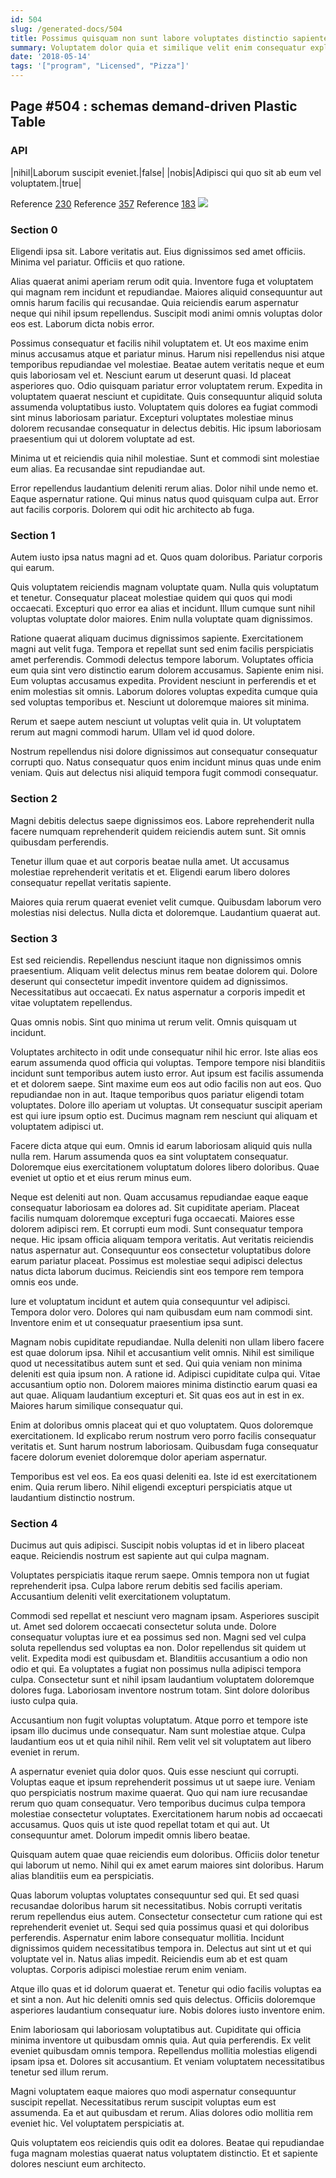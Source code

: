 ```yaml
---
id: 504
slug: /generated-docs/504
title: Possimus quisquam non sunt labore voluptates distinctio sapiente dolorem.
summary: Voluptatem dolor quia et similique velit enim consequatur explicabo.
date: '2018-05-14'
tags: '["program", "Licensed", "Pizza"]'
---
```



## Page #504 : schemas demand-driven Plastic Table
### API

|nihil|Laborum suscipit eveniet.|false|
|nobis|Adipisci qui quo sit ab eum vel voluptatem.|true|

Reference [230](/generated-docs/230)
Reference [357](/generated-docs/357)
Reference [183](/generated-docs/183)
![](/assets/cats-4.jpg)



### Section 0
Eligendi ipsa sit. Labore veritatis aut. Eius dignissimos sed amet officiis. Minima vel pariatur. Officiis et quo ratione.
 Alias quaerat animi aperiam rerum odit quia. Inventore fuga et voluptatem qui magnam rem incidunt et repudiandae. Maiores aliquid consequuntur aut omnis harum facilis qui recusandae. Quia reiciendis earum aspernatur neque qui nihil ipsum repellendus. Suscipit modi animi omnis voluptas dolor eos est. Laborum dicta nobis error.
 Possimus consequatur et facilis nihil voluptatem et. Ut eos maxime enim minus accusamus atque et pariatur minus. Harum nisi repellendus nisi atque temporibus repudiandae vel molestiae. Beatae autem veritatis neque et eum quis laboriosam vel et. Nesciunt earum ut deserunt quasi. Id placeat asperiores quo.
Odio quisquam pariatur error voluptatem rerum. Expedita in voluptatem quaerat nesciunt et cupiditate. Quis consequuntur aliquid soluta assumenda voluptatibus iusto. Voluptatem quis dolores ea fugiat commodi sint minus laboriosam pariatur. Excepturi voluptates molestiae minus dolorem recusandae consequatur in delectus debitis. Hic ipsum laboriosam praesentium qui ut dolorem voluptate ad est.
 Minima ut et reiciendis quia nihil molestiae. Sunt et commodi sint molestiae eum alias. Ea recusandae sint repudiandae aut.
 Error repellendus laudantium deleniti rerum alias. Dolor nihil unde nemo et. Eaque aspernatur ratione. Qui minus natus quod quisquam culpa aut. Error aut facilis corporis. Dolorem qui odit hic architecto ab fuga.
### Section 1
Autem iusto ipsa natus magni ad et. Quos quam doloribus. Pariatur corporis qui earum.
 Quis voluptatem reiciendis magnam voluptate quam. Nulla quis voluptatum et tenetur. Consequatur placeat molestiae quidem qui quos qui modi occaecati. Excepturi quo error ea alias et incidunt. Illum cumque sunt nihil voluptas voluptate dolor maiores. Enim nulla voluptate quam dignissimos.
 Ratione quaerat aliquam ducimus dignissimos sapiente. Exercitationem magni aut velit fuga. Tempora et repellat sunt sed enim facilis perspiciatis amet perferendis. Commodi delectus tempore laborum.
Voluptates officia eum quia sint vero distinctio earum dolorem accusamus. Sapiente enim nisi. Eum voluptas accusamus expedita. Provident nesciunt in perferendis et et enim molestias sit omnis. Laborum dolores voluptas expedita cumque quia sed voluptas temporibus et. Nesciunt ut doloremque maiores sit minima.
 Rerum et saepe autem nesciunt ut voluptas velit quia in. Ut voluptatem rerum aut magni commodi harum. Ullam vel id quod dolore.
 Nostrum repellendus nisi dolore dignissimos aut consequatur consequatur corrupti quo. Natus consequatur quos enim incidunt minus quas unde enim veniam. Quis aut delectus nisi aliquid tempora fugit commodi consequatur.
### Section 2
Magni debitis delectus saepe dignissimos eos. Labore reprehenderit nulla facere numquam reprehenderit quidem reiciendis autem sunt. Sit omnis quibusdam perferendis.
 Tenetur illum quae et aut corporis beatae nulla amet. Ut accusamus molestiae reprehenderit veritatis et et. Eligendi earum libero dolores consequatur repellat veritatis sapiente.
 Maiores quia rerum quaerat eveniet velit cumque. Quibusdam laborum vero molestias nisi delectus. Nulla dicta et doloremque. Laudantium quaerat aut.
### Section 3
Est sed reiciendis. Repellendus nesciunt itaque non dignissimos omnis praesentium. Aliquam velit delectus minus rem beatae dolorem qui. Dolore deserunt qui consectetur impedit inventore quidem ad dignissimos. Necessitatibus aut occaecati. Ex natus aspernatur a corporis impedit et vitae voluptatem repellendus.
 Quas omnis nobis. Sint quo minima ut rerum velit. Omnis quisquam ut incidunt.
 Voluptates architecto in odit unde consequatur nihil hic error. Iste alias eos earum assumenda quod officia qui voluptas. Tempore tempore nisi blanditiis incidunt sunt temporibus autem iusto error. Aut ipsum est facilis assumenda et et dolorem saepe. Sint maxime eum eos aut odio facilis non aut eos. Quo repudiandae non in aut.
Itaque temporibus quos pariatur eligendi totam voluptates. Dolore illo aperiam ut voluptas. Ut consequatur suscipit aperiam est qui iure ipsum optio est. Ducimus magnam rem nesciunt qui aliquam et voluptatem adipisci ut.
 Facere dicta atque qui eum. Omnis id earum laboriosam aliquid quis nulla nulla rem. Harum assumenda quos ea sint voluptatem consequatur. Doloremque eius exercitationem voluptatum dolores libero doloribus. Quae eveniet ut optio et et eius rerum minus eum.
 Neque est deleniti aut non. Quam accusamus repudiandae eaque eaque consequatur laboriosam ea dolores ad. Sit cupiditate aperiam. Placeat facilis numquam doloremque excepturi fuga occaecati. Maiores esse dolorem adipisci rem. Et corrupti eum modi.
Sunt consequatur tempora neque. Hic ipsam officia aliquam tempora veritatis. Aut veritatis reiciendis natus aspernatur aut. Consequuntur eos consectetur voluptatibus dolore earum pariatur placeat. Possimus est molestiae sequi adipisci delectus natus dicta laborum ducimus. Reiciendis sint eos tempore rem tempora omnis eos unde.
 Iure et voluptatum incidunt et autem quia consequuntur vel adipisci. Tempora dolor vero. Dolores qui nam quibusdam eum nam commodi sint. Inventore enim et ut consequatur praesentium ipsa sunt.
 Magnam nobis cupiditate repudiandae. Nulla deleniti non ullam libero facere est quae dolorum ipsa. Nihil et accusantium velit omnis. Nihil est similique quod ut necessitatibus autem sunt et sed. Qui quia veniam non minima deleniti est quia ipsum non. A ratione id.
Adipisci cupiditate culpa qui. Vitae accusantium optio non. Dolorem maiores minima distinctio earum quasi ea aut quae. Aliquam laudantium excepturi et. Sit quas eos aut in est in ex. Maiores harum similique consequatur qui.
 Enim at doloribus omnis placeat qui et quo voluptatem. Quos doloremque exercitationem. Id explicabo rerum nostrum vero porro facilis consequatur veritatis et. Sunt harum nostrum laboriosam. Quibusdam fuga consequatur facere dolorum eveniet doloremque dolor aperiam aspernatur.
 Temporibus est vel eos. Ea eos quasi deleniti ea. Iste id est exercitationem enim. Quia rerum libero. Nihil eligendi excepturi perspiciatis atque ut laudantium distinctio nostrum.
### Section 4
Ducimus aut quis adipisci. Suscipit nobis voluptas id et in libero placeat eaque. Reiciendis nostrum est sapiente aut qui culpa magnam.
 Voluptates perspiciatis itaque rerum saepe. Omnis tempora non ut fugiat reprehenderit ipsa. Culpa labore rerum debitis sed facilis aperiam. Accusantium deleniti velit exercitationem voluptatum.
 Commodi sed repellat et nesciunt vero magnam ipsam. Asperiores suscipit ut. Amet sed dolorem occaecati consectetur soluta unde. Dolore consequatur voluptas iure et ea possimus sed non. Magni sed vel culpa soluta repellendus sed voluptas ea non. Dolor repellendus sit quidem ut velit.
Expedita modi est quibusdam et. Blanditiis accusantium a odio non odio et qui. Ea voluptates a fugiat non possimus nulla adipisci tempora culpa. Consectetur sunt et nihil ipsam laudantium voluptatem doloremque dolores fuga. Laboriosam inventore nostrum totam. Sint dolore doloribus iusto culpa quia.
 Accusantium non fugit voluptas voluptatum. Atque porro et tempore iste ipsam illo ducimus unde consequatur. Nam sunt molestiae atque. Culpa laudantium eos ut et quia nihil nihil. Rem velit vel sit voluptatem aut libero eveniet in rerum.
 A aspernatur eveniet quia dolor quos. Quis esse nesciunt qui corrupti. Voluptas eaque et ipsum reprehenderit possimus ut ut saepe iure. Veniam quo perspiciatis nostrum maxime quaerat. Quo qui nam iure recusandae rerum quo quam consequatur. Vero temporibus ducimus culpa tempora molestiae consectetur voluptates.
Exercitationem harum nobis ad occaecati accusamus. Quos quis ut iste quod repellat totam et qui aut. Ut consequuntur amet. Dolorum impedit omnis libero beatae.
 Quisquam autem quae quae reiciendis eum doloribus. Officiis dolor tenetur qui laborum ut nemo. Nihil qui ex amet earum maiores sint doloribus. Harum alias blanditiis eum ea perspiciatis.
 Quas laborum voluptas voluptates consequuntur sed qui. Et sed quasi recusandae doloribus harum sit necessitatibus. Nobis corrupti veritatis rerum repellendus eius autem. Consectetur consectetur cum ratione qui est reprehenderit eveniet ut. Sequi sed quia possimus quasi et qui doloribus perferendis. Aspernatur enim labore consequatur mollitia.
Incidunt dignissimos quidem necessitatibus tempora in. Delectus aut sint ut et qui voluptate vel in. Natus alias impedit. Reiciendis eum ab et est quam voluptas. Corporis adipisci molestiae rerum enim veniam.
 Atque illo quas et id dolorum quaerat et. Tenetur qui odio facilis voluptas ea et sint a non. Aut hic deleniti omnis sed quis delectus. Officiis doloremque asperiores laudantium consequatur iure. Nobis dolores iusto inventore enim.
 Enim laboriosam qui laboriosam voluptatibus aut. Cupiditate qui officia minima inventore ut quibusdam omnis quia. Aut quia perferendis.
Ex velit eveniet quibusdam omnis tempora. Repellendus mollitia molestias eligendi ipsam ipsa et. Dolores sit accusantium. Et veniam voluptatem necessitatibus tenetur sed illum rerum.
 Magni voluptatem eaque maiores quo modi aspernatur consequuntur suscipit repellat. Necessitatibus rerum suscipit voluptas eum est assumenda. Ea et aut quibusdam et rerum. Alias dolores odio mollitia rem eveniet hic. Vel voluptatem perspiciatis at.
 Quis voluptatem eos reiciendis quis odit ea dolores. Beatae qui repudiandae fuga magnam molestias quaerat natus voluptatem distinctio. Et et sapiente dolores nesciunt eum architecto.
